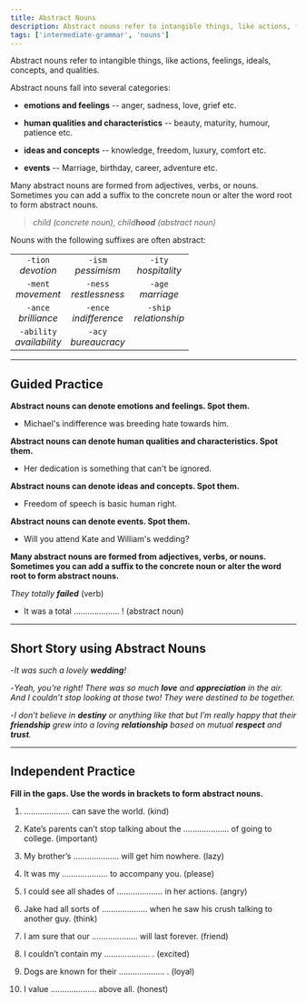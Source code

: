 ```yaml
---
title: Abstract Nouns
description: Abstract nouns refer to intangible things, like actions, feelings, ideals, concepts, and qualities.
tags: ['intermediate-grammar', 'nouns']
---
```


Abstract nouns refer to intangible things, like actions, feelings, ideals, concepts, and qualities.

Abstract nouns fall into several categories:

- **emotions and feelings** -- anger, sadness, love, grief etc.

- **human qualities and characteristics** -- beauty, maturity, humour, patience etc.

- **ideas and concepts** -- knowledge, freedom, luxury, comfort etc.

- **events** -- Marriage, birthday, career, adventure etc.

Many abstract nouns are formed from adjectives, verbs, or nouns. Sometimes you can add a
suffix to the concrete noun or alter the word root to form abstract nouns.

> _child (concrete noun), child**hood** (abstract noun)_

Nouns with the following suffixes are often abstract:

|                                  |                               |                               |
| :------------------------------: | :---------------------------: | :---------------------------: |
|    `-tion` <br /> _devotion_     |   `-ism` <br /> _pessimism_   |  `-ity` <br /> _hospitality_  |
|    `-ment` <br /> _movement_     | `-ness`<br /> _restlessness_  |   `-age` <br /> _marriage_    |
|   `-ance` <br /> _brilliance_    | `-ence` <br /> _indifference_ | `-ship` <br /> _relationship_ |
| `-ability` <br /> _availability_ |  `-acy` <br /> _bureaucracy_  |                               |

---

## Guided Practice

**Abstract nouns can denote emotions and feelings. Spot them.**

- Michael's indifference was breeding hate towards him. <InfoTooltip label="indiferrence, hate" />

**Abstract nouns can denote human qualities and characteristics. Spot them.**

- Her dedication is something that can't be ignored. <InfoTooltip label="dedication" />

**Abstract nouns can denote ideas and concepts. Spot them.**

- Freedom of speech is basic human right. <InfoTooltip label="freedom, right"/>

**Abstract nouns can denote events. Spot them.**

- Will you attend Kate and William's wedding? <InfoTooltip label="wedding"/>

**Many abstract nouns are formed from adjectives, verbs, or nouns. Sometimes you can add a suffix to the concrete noun or alter the word root to form abstract nouns.**

_They totally **failed**_ (verb)

- It was a total .................... ! (abstract noun) <InfoTooltip label="failure"/>

---

## Short Story using Abstract Nouns

-_It was such a lovely **wedding**!_

-_Yeah, you’re right! There was so much **love** and **appreciation** in the air. And I couldn’t stop looking at those two! They were destined to be together._

-_I don’t believe in **destiny** or anything like that but I’m really happy that their **friendship** grew into a loving **relationship** based on mutual **respect** and **trust**._

---

## Independent Practice

**Fill in the gaps. Use the words in brackets to form abstract nouns.**

1. .................... can save the world. (kind) <InfoTooltip label="Kindness" />

2. Kate’s parents can’t stop talking about the .................... of going to college. (important) <InfoTooltip label="importance" />

3. My brother’s .................... will get him nowhere. (lazy) <InfoTooltip label="laziness" />

4. It was my .................... to accompany you. (please) <InfoTooltip label="pleasure" />

5. I could see all shades of .................... in her actions. (angry) <InfoTooltip label="anger" />

6. Jake had all sorts of .................... when he saw his crush talking to another guy. (think) <InfoTooltip label="thoughts" />

7. I am sure that our .................... will last forever. (friend) <InfoTooltip label="friendship" />

8. I couldn’t contain my .................... . (excited) <InfoTooltip label="excitement" />

9. Dogs are known for their .................... . (loyal) <InfoTooltip label="loyalty" />

10. I value .................... above all. (honest) <InfoTooltip label="honesty" />

